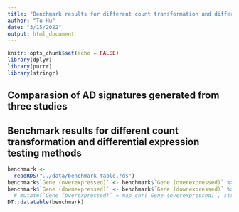 ```yaml
---
title: "Benchmark results for different count transformation and differential expression testing methods"
author: "Tu Hu"
date: "3/15/2022"
output: html_document
---
```


```r
knitr::opts_chunk$set(echo = FALSE)
library(dplyr)
library(purrr)
library(stringr)
```

## Comparasion of AD signatures generated from three studies


## Benchmark results for different count transformation and differential expression testing methods
```r
benchmark <- 
  readRDS("../data/benchmark_table.rds")
benchmark$`Gene (overexpressed)` <- benchmark$`Gene (overexpressed)` %>% lapply(str_c, collapse = ", ")
benchmark$`Gene (downexpressed)` <- benchmark$`Gene (downexpressed)` %>% lapply(str_c, collapse = ", ")
  # mutate(`Gene (overexpressed)` = map_chr(`Gene (overexpressed)`, stringr::str_c(collapse = ",")))
DT::datatable(benchmark)
```

